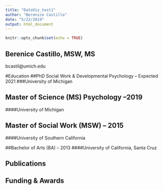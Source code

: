 ```yaml
---
title: "DataViz_test1"
author: "Berenice Castillo"
date: "5/22/2019"
output: html_document
---
```


```r
knitr::opts_chunk$set(echo = TRUE)
```

## Berenice Castillo, MSW, MS
bcastil@umich.edu 

#Education
##PhD Social Work & Developmental Psychology -- Expected 2021
###University of Michigan 

## Master of Science (MS) Psychology --2019
####University of Michigan

## Master of Social Work (MSW) -- 2015
####University of Southern California

##Bachelor of Arts (BA) -- 2013
####University of California, Santa Cruz

## Publications
## Funding & Awards



